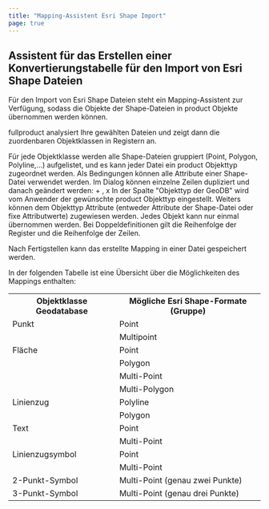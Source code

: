 ```yaml
---
title: "Mapping-Assistent Esri Shape Import"
page: true
---
```

## Assistent f&#252;r das Erstellen einer Konvertierungstabelle f&#252;r den Import von Esri Shape Dateien

F&#252;r den Import von Esri Shape Dateien steht ein Mapping-Assistent zur Verf&#252;gung, sodass die Objekte der Shape-Dateien in  <Placeholder>product</Placeholder> Objekte &#252;bernommen werden k&#246;nnen.

 <Placeholder>fullproduct</Placeholder> analysiert Ihre gew&#228;hlten Dateien und zeigt dann die zuordenbaren Objektklassen in Registern an.

F&#252;r jede Objektklasse werden alle Shape-Dateien gruppiert (Point, Polygon, Polyline,...) aufgelistet, und es kann jeder Datei ein  <Placeholder>product</Placeholder> Objekttyp zugeordnet werden.
Als Bedingungen k&#246;nnen alle Attribute einer Shape-Datei verwendet werden.
Im Dialog k&#246;nnen einzelne Zeilen dupliziert und danach ge&#228;ndert werden:  <Border>+</Border> ,  <Border>x</Border> 
In der Spalte &quot;Objekttyp der GeoDB&quot; wird vom Anwender der gew&#252;nschte  <Placeholder>product</Placeholder> Objekttyp eingestellt. 
Weiters k&#246;nnen dem Objekttyp Attribute (entweder Attribute der Shape-Datei oder fixe Attributwerte) zugewiesen werden.
Jedes Objekt kann nur einmal &#252;bernommen werden. Bei Doppeldefinitionen gilt die Reihenfolge der Register und die Reihenfolge der Zeilen.

<Success>
Nach  <Border>Fertigstellen</Border>  kann das erstellte Mapping in einer Datei gespeichert werden.
</Success>


In der folgenden Tabelle ist eine &#220;bersicht &#252;ber die M&#246;glichkeiten des Mappings enthalten:
<table>
<tr><th>Objektklasse Geodatabase</th>
<th>M&#246;gliche Esri Shape-Formate (Gruppe)</th>
</tr>
<tr><td>Punkt</td>
<td>Point</td>
</tr>
<tr><td></td>
<td>Multipoint</td>
</tr>
<tr><td>Fl&#228;che</td>
<td>Point</td>
</tr>
<tr><td></td>
<td>Polygon</td>
</tr>
<tr><td></td>
<td>Multi-Point</td>
</tr>
<tr><td></td>
<td>Multi-Polygon</td>
</tr>
<tr><td>Linienzug</td>
<td>Polyline</td>
</tr>
<tr><td></td>
<td>Polygon</td>
</tr>
<tr><td>Text</td>
<td>Point</td>
</tr>
<tr><td></td>
<td>Multi-Point</td>
</tr>
<tr><td>Linienzugsymbol</td>
<td>Point</td>
</tr>
<tr><td></td>
<td>Multi-Point</td>
</tr>
<tr><td>2-Punkt-Symbol</td>
<td>Multi-Point (genau zwei Punkte)</td>
</tr>
<tr><td>3-Punkt-Symbol</td>
<td>Multi-Point (genau drei Punkte)</td>
</tr>
</table>
